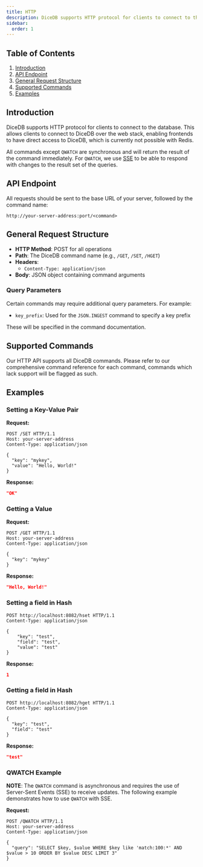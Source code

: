 ```yaml
--- 
title: HTTP
description: DiceDB supports HTTP protocol for clients to connect to the database. This document explains the request and response format.
sidebar:
  order: 1
---
```


## Table of Contents

1. [Introduction](#introduction)
2. [API Endpoint](#api-endpoint)
3. [General Request Structure](#general-request-structure)
4. [Supported Commands](#supported-commands)
5. [Examples](#examples)

## Introduction

DiceDB supports HTTP protocol for clients to connect to the database. This allows clients to connect to DiceDB over the web stack, enabling frontends to have direct access to DiceDB, which is currently not possible with Redis.

All commands except `QWATCH` are synchronous and will return the result of the command immediately. For `QWATCH`, we use [SSE](https://developer.mozilla.org/en-US/docs/Web/API/Server-sent_events/Using_server-sent_events) to be able to respond with changes to the result set of the queries.


## API Endpoint

All requests should be sent to the base URL of your server, followed by the command name:

```
http://your-server-address:port/<command>
```

## General Request Structure

- **HTTP Method**: POST for all operations
- **Path**: The DiceDB command name (e.g., `/GET`, `/SET`, `/HGET`)
- **Headers**: 
  - `Content-Type: application/json`
- **Body**: JSON object containing command arguments

### Query Parameters

Certain commands may require additional query parameters. For example:

- `key_prefix`: Used for the `JSON.INGEST` command to specify a key prefix

These will be specified in the command documentation.

## Supported Commands

Our HTTP API supports all DiceDB commands. Please refer to our comprehensive command reference for each command, commands which lack support will be flagged as such.

## Examples

### Setting a Key-Value Pair

**Request:**
```http
POST /SET HTTP/1.1
Host: your-server-address
Content-Type: application/json

{
  "key": "mykey",
  "value": "Hello, World!"
}
```

**Response:**
```json
"OK"
```

### Getting a Value

**Request:**
```http
POST /GET HTTP/1.1
Host: your-server-address
Content-Type: application/json

{
  "key": "mykey"
}
```

**Response:**
```json
"Hello, World!"
```

### Setting a field in Hash

```http
POST http://localhost:8082/hset HTTP/1.1
Content-Type: application/json

{
	"key": "test",
	"field": "test",
	"value": "test"
}
```

**Response:**
```json
1
```

### Getting a field in Hash

```http
POST http://localhost:8082/hget HTTP/1.1
Content-Type: application/json

{
  "key": "test",
  "field": "test"
}
```

**Response:**
```json
"test"
```

### QWATCH Example

**NOTE**: The `QWATCH` command is asynchronous and requires the use of Server-Sent Events (SSE) to receive updates. The following example demonstrates how to use `QWATCH` with SSE.

**Request:**
```http
POST /QWATCH HTTP/1.1
Host: your-server-address
Content-Type: application/json

{
  "query": "SELECT $key, $value WHERE $key like 'match:100:*' AND $value > 10 ORDER BY $value DESC LIMIT 3"
}
```

